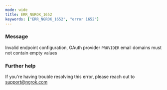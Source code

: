 ```yaml
---
mode: wide
title: ERR_NGROK_1652
keywords: ["ERR_NGROK_1652", "error 1652"]
---
```


### Message

Invalid endpoint configuration, OAuth provider `PROVIDER` email domains must not contain empty values

### Further help

If you're having trouble resolving this error, please reach out to [support@ngrok.com](mailto:support@ngrok.com?subject=Help%20with%20ERR_NGROK_1652)
